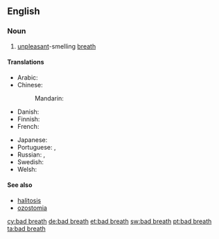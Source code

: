 ==English==

===Noun===
{{wikipedia}}
{{head|en|noun}}

# [[unpleasant]]-smelling [[breath]]

====Translations====
{{trans-top|unpleasant breath}}
* Arabic: {{t|ar|بَخَر|m}}
* Chinese:
*: Mandarin: {{t+|cmn|口臭|tr=kǒuchòu|sc=Hani}}
* Danish: {{t|da|dårlig ånde|c}}
* Finnish: {{t|fi|pahanhajuinen}} {{t+|fi|hengitys}}
* French: {{t|fr|mauvaise haleine}}
{{trans-mid}}
* Japanese: {{t+|ja|口臭|tr=こうしゅう, kōshū}}
* Portuguese: {{t|pt|[[mau]] [[hálito]]|m}}, {{t+|pt|halitose|f}}
* Russian: {{t|ru|неприя́тный за́пах и́зо рта́|m}}, {{t|ru|галито́з|m}}
* Swedish: {{t|sv|dålig andedräkt|c}}
* Welsh: {{t+|cy|anadl ddrwg|f}}
{{trans-bottom}}

====See also====
* [[halitosis]]
* [[ozostomia]]

[[cy:bad breath]]
[[de:bad breath]]
[[et:bad breath]]
[[sw:bad breath]]
[[pt:bad breath]]
[[ta:bad breath]]
